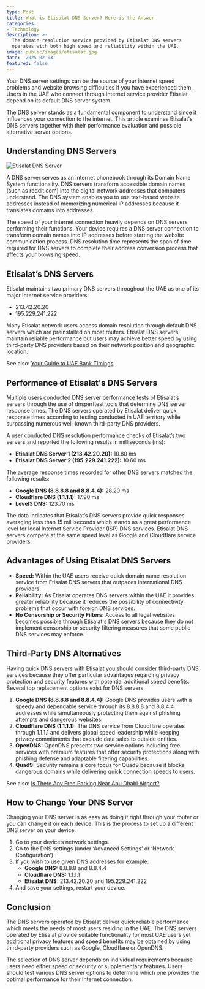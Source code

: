 ```yaml
---
type: Post
title: What is Etisalat DNS Server? Here is the Answer
categories:
- Technology
description: >-
  The domain resolution service provided by Etisalat DNS servers
  operates with both high speed and reliability within the UAE.
image: public/images/etisalat.jpg
date: '2025-02-03'
featured: false
---
```


Your DNS server settings can be the source of your internet speed problems and website browsing difficulties if you have experienced them. Users in the UAE who connect through internet service provider Etisalat depend on its default DNS server system.

The DNS server stands as a fundamental component to understand since it influences your connection to the internet. This article examines Etisalat's DNS servers together with their performance evaluation and possible alternative server options.

## Understanding DNS Servers

![Etisalat DNS Server](/public/images/etisalat-dns-server.jpg)

A DNS server serves as an internet phonebook through its Domain Name System functionality. DNS servers transform accessible domain names (such as reddit.com) into the digital network addresses that computers understand. The DNS system enables you to use text-based website addresses instead of memorizing numerical IP addresses because it translates domains into addresses.

The speed of your internet connection heavily depends on DNS servers performing their functions. Your device requires a DNS server connection to transform domain names into IP addresses before starting the website communication process. DNS resolution time represents the span of time required for DNS servers to complete their address conversion process that affects your browsing speed.

## Etisalat’s DNS Servers

Etisalat maintains two primary DNS servers throughout the UAE as one of its major Internet service providers:

- 213.42.20.20
- 195.229.241.222

Many Etisalat network users access domain resolution through default DNS servers which are preinstalled on most routers. Etisalat DNS servers maintain reliable performance but users may achieve better speed by using third-party DNS providers based on their network position and geographic location.

See also: [Your Guide to UAE Bank Timings](https://uaetime.netlify.app/posts/uae-bank-timings)

## Performance of Etisalat's DNS Servers

Multiple users conducted DNS server performance tests of Etisalat’s servers through the use of dnsperftest tools that determine DNS server response times. The DNS servers operated by Etisalat deliver quick response times according to testing conducted in UAE territory while surpassing numerous well-known third-party DNS providers.

A user conducted DNS resolution performance checks of Etisalat’s two servers and reported the following results in milliseconds (ms):

- **Etisalat DNS Server 1 (213.42.20.20):** 10.80 ms
- **Etisalat DNS Server 2 (195.229.241.222):** 10.60 ms

The average response times recorded for other DNS servers matched the following results:

- **Google DNS (8.8.8.8 and 8.8.4.4):** 28.20 ms
- **Cloudflare DNS (1.1.1.1):** 17.90 ms
- **Level3 DNS:** 123.70 ms

The data indicates that Etisalat’s DNS servers provide quick responses averaging less than 15 milliseconds which stands as a great performance level for local Internet Service Provider (ISP) DNS services. Etisalat DNS servers compete at the same speed level as Google and Cloudflare service providers.

## Advantages of Using Etisalat DNS Servers

- **Speed:** Within the UAE users receive quick domain name resolution service from Etisalat DNS servers that outpaces international DNS providers.
- **Reliability:** As Etisalat operates DNS servers within the UAE it provides greater reliability because it reduces the possibility of connectivity problems that occur with foreign DNS services.
- **No Censorship or Security Filters:** Access to all legal websites becomes possible through Etisalat's DNS servers because they do not implement censorship or security filtering measures that some public DNS services may enforce.

## Third-Party DNS Alternatives

Having quick DNS servers with Etisalat you should consider third-party DNS services because they offer particular advantages regarding privacy protection and security features with potential additional speed benefits. Several top replacement options exist for DNS servers:

1. **Google DNS (8.8.8.8 and 8.8.4.4):** Google DNS provides users with a speedy and dependable service through its 8.8.8.8 and 8.8.4.4 addresses while simultaneously protecting them against phishing attempts and dangerous websites.
2. **Cloudflare DNS (1.1.1.1):** The DNS service from Cloudflare operates through 1.1.1.1 and delivers global speed leadership while keeping privacy commitments that exclude data sales to outside entities.
3. **OpenDNS:** OpenDNS presents two service options including free services with premium features that offer security protections along with phishing defense and adaptable filtering capabilities.
4. **Quad9:** Security remains a core focus for Quad9 because it blocks dangerous domains while delivering quick connection speeds to users.

See also: [Is There Any Free Parking Near Abu Dhabi Airport?](https://uaetime.netlify.app/posts/free-parking-near-abu-dhabi-airport)

## How to Change Your DNS Server

Changing your DNS server is as easy as doing it right through your router or you can change it on each device. This is the process to set up a different DNS server on your device:

1. Go to your device’s network settings.
2. Go to the DNS settings (under ‘Advanced Settings’ or ‘Network Configuration’).
3. If you wish to use given DNS addresses for example:
    - **Google DNS:** 8.8.8.8 and 8.8.4.4
    - **Cloudflare DNS:** 1.1.1.1
    - **Etisalat DNS:** 213.42.20.20 and 195.229.241.222
4. And save your settings, restart your device.

## Conclusion

The DNS servers operated by Etisalat deliver quick reliable performance which meets the needs of most users residing in the UAE. The DNS servers operated by Etisalat provide suitable functionality for most UAE users yet additional privacy features and speed benefits may be obtained by using third-party providers such as Google, Cloudflare or OpenDNS.

The selection of DNS server depends on individual requirements because users need either speed or security or supplementary features. Users should test various DNS server options to determine which one provides the optimal performance for their Internet connection.
